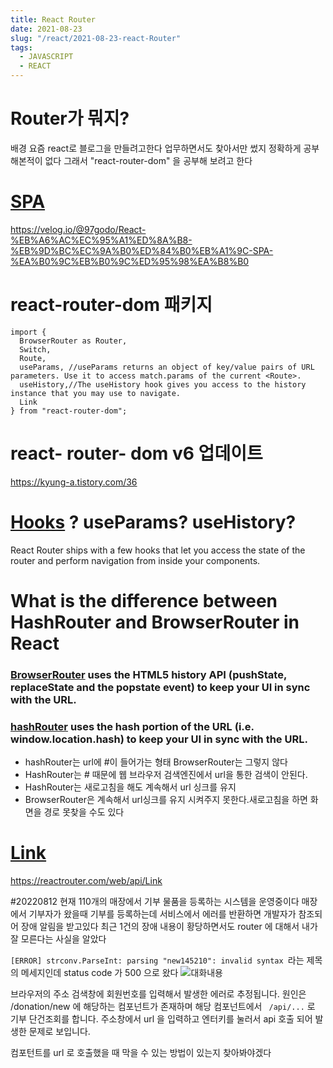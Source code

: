 ```yaml
---
title: React Router
date: 2021-08-23
slug: "/react/2021-08-23-react-Router"
tags:
  - JAVASCRIPT
  - REACT
---
```


# Router가 뭐지?

배경 요즘 react로 블로그을 만들려고한다
업무하면서도 찾아서만 썼지
정확하게 공부해본적이 없다
그래서
"react-router-dom"
을 공부해 보려고 한다

# [SPA](https://react.vlpt.us/react-router/)
https://velog.io/@97godo/React-%EB%A6%AC%EC%95%A1%ED%8A%B8-%EB%9D%BC%EC%9A%B0%ED%84%B0%EB%A1%9C-SPA-%EA%B0%9C%EB%B0%9C%ED%95%98%EA%B8%B0


# react-router-dom 패키지

```
import {
  BrowserRouter as Router,
  Switch,
  Route,
  useParams, //useParams returns an object of key/value pairs of URL parameters. Use it to access match.params of the current <Route>.
  useHistory,//The useHistory hook gives you access to the history instance that you may use to navigate.
  Link
} from "react-router-dom";
```

# react- router- dom  v6  업데이트
https://kyung-a.tistory.com/36

# [Hooks](https://reactrouter.com/web/api/Hooks) ? useParams? useHistory?
React Router ships with a few hooks that let you access the state of the router and perform navigation from inside your components.



# What is the difference between HashRouter and BrowserRouter in React
### [BrowserRouter](https://reactrouter.com/web/api/BrowserRouter) uses the HTML5 history API (pushState, replaceState and the popstate event) to keep your UI in sync with the URL.                                                                
### [hashRouter](https://reactrouter.com/web/api/HashRouter)  uses the hash portion of the URL (i.e. window.location.hash) to keep your UI in sync with the URL.
* hashRouter는 url에 #이 들어가는 형태 BrowserRouter는 그렇지 않다
* HashRouter는 # 때문에 웹 브라우저 검색엔진에서 url을 통한 검색이 안된다.
* HashRouter는 새로고침을 해도 계속해서 url 싱크를 유지 
* BrowserRouter은 계속해서 url싱크를 유지 시켜주지 못한다.새로고침을 하면 화면을 경로 못찾을 수도 있다

# [Link](https://reactrouter.com/web/api/Link)
https://reactrouter.com/web/api/Link



#20220812
현재 110개의 매장에서 기부 물품을 등록하는 시스템을 운영중이다
매장에서 기부자가 왔을때 기부를 등록하는데 서비스에서 에러를 반환하면 개발자가 참조되어 장애 알림을 받고있다
최근 1건의 장애 내용이 황당하면서도 router 에 대해서 내가 잘 모른다는 사실을 알았다

`[ERROR] strconv.ParseInt: parsing "new145210": invalid syntax `라는 제목의 메세지인데
status code 가 500 으로 왔다
![대화내용](./chat.JPG)

브라우저의 주소 검색창에 회원번호를 입력해서 발생한 에러로 추정됩니다.
원인은
/donation/new 에 해당하는 컴포넌트가 존재하며
해당 컴포넌트에서 ` /api/...` 로 기부 단건조회를 합니다.
주소창에서 url 을 입력하고 엔터키를 눌러서 api 호출 되어 발생한 문제로 보입니다.

컴포턴트를 url 로 호출했을 때 막을 수 있는 방법이 있는지 찾아봐야겠다